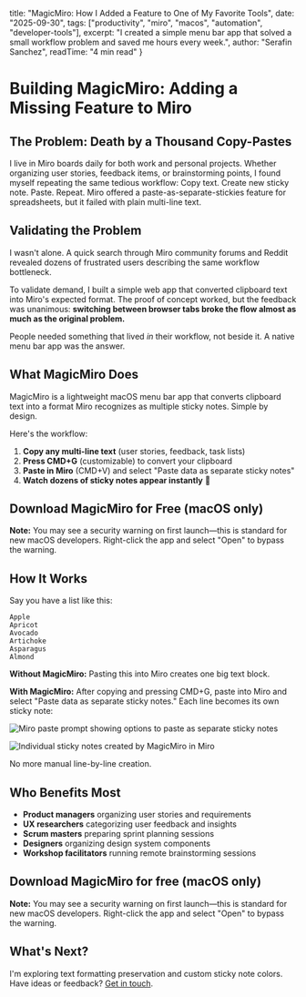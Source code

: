   title: "MagicMiro: How I Added a Feature to One of My Favorite Tools",
  date: "2025-09-30",
  tags: ["productivity", "miro", "macos", "automation", "developer-tools"],
  excerpt: "I created a simple menu bar app that solved a small workflow problem and saved me hours every week.",
  author: "Serafin Sanchez",
  readTime: "4 min read"
}


# Building MagicMiro: Adding a Missing Feature to Miro

## The Problem: Death by a Thousand Copy-Pastes

I live in Miro boards daily for both work and personal projects. Whether organizing user stories, feedback items, or brainstorming points, I found myself repeating the same tedious workflow: Copy text. Create new sticky note. Paste. Repeat. Miro offered a paste-as-separate-stickies feature for spreadsheets, but it failed with plain multi-line text.

## Validating the Problem

I wasn't alone. A quick search through Miro community forums and Reddit revealed dozens of frustrated users describing the same workflow bottleneck.

To validate demand, I built a simple web app that converted clipboard text into Miro's expected format. The proof of concept worked, but the feedback was unanimous: **switching between browser tabs broke the flow almost as much as the original problem.** 

People needed something that lived *in* their workflow, not beside it. A native menu bar app was the answer.

## What MagicMiro Does

MagicMiro is a lightweight macOS menu bar app that converts clipboard text into a format Miro recognizes as multiple sticky notes. Simple by design.

Here's the workflow:

1. **Copy any multi-line text** (user stories, feedback, task lists)
2. **Press CMD+G** (customizable) to convert your clipboard
3. **Paste in Miro** (CMD+V) and select "Paste data as separate sticky notes"
4. **Watch dozens of sticky notes appear instantly** 🎉

## Download MagicMiro for Free (macOS only)

<DownloadWithEmail
  downloadUrl="/MagicMiro.dmg"
  fileName="MagicMiro.dmg"
  source="magicmiro-download"
  title="Download MagicMiro v1.0 for macOS"
  description="Get notified about updates and new features"
  fileSize="1.4MB"
/>

**Note:** You may see a security warning on first launch—this is standard for new macOS developers. Right-click the app and select "Open" to bypass the warning.

## How It Works 

Say you have a list like this:

```
Apple
Apricot
Avocado
Artichoke
Asparagus
Almond
```

**Without MagicMiro:** Pasting this into Miro creates one big text block.

**With MagicMiro:** After copying and pressing CMD+G, paste into Miro and select "Paste data as separate sticky notes." Each line becomes its own sticky note:

![Miro paste prompt showing options to paste as separate sticky notes](/images/blog/paste-as.png)

![Individual sticky notes created by MagicMiro in Miro](/images/blog/stickies.png)

No more manual line-by-line creation.

## Who Benefits Most

- **Product managers** organizing user stories and requirements
- **UX researchers** categorizing user feedback and insights
- **Scrum masters** preparing sprint planning sessions
- **Designers** organizing design system components
- **Workshop facilitators** running remote brainstorming sessions


## Download MagicMiro for free (macOS only)

<DownloadWithEmail
  downloadUrl="/MagicMiro.dmg"
  fileName="MagicMiro.dmg"
  source="magicmiro-download"
  title="Download MagicMiro v1.0 for macOS"
  description="Get notified about updates and new features"
  fileSize="1.4MB"
/>

**Note:** You may see a security warning on first launch—this is standard for new macOS developers. Right-click the app and select "Open" to bypass the warning.

## What's Next?

I'm exploring text formatting preservation and custom sticky note colors. Have ideas or feedback? [Get in touch](/#contact).
